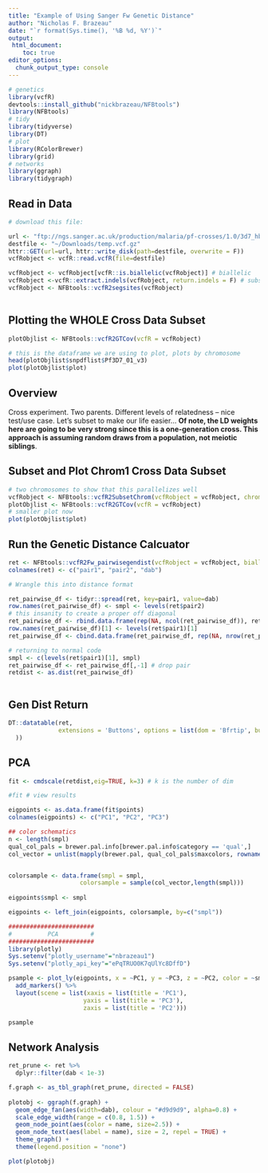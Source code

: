 ```yaml
---
title: "Example of Using Sanger Fw Genetic Distance"
author: "Nicholas F. Brazeau"
date: "`r format(Sys.time(), '%B %d, %Y')`"
output:
 html_document:
    toc: true
editor_options: 
  chunk_output_type: console
---
```


```r
# genetics
library(vcfR)
devtools::install_github("nickbrazeau/NFBtools")
library(NFBtools)
# tidy
library(tidyverse)
library(DT)
# plot
library(RColorBrewer)
library(grid)
# networks
library(ggraph)
library(tidygraph)


```

## Read in Data
```r
# download this file: 

url <- "ftp://ngs.sanger.ac.uk/production/malaria/pf-crosses/1.0/3d7_hb3.combined.final.vcf.gz" 
destfile <- "~/Downloads/temp.vcf.gz"
httr::GET(url=url, httr::write_disk(path=destfile, overwrite = F))
vcfRobject <- vcfR::read.vcfR(file=destfile)

vcfRobject <- vcfRobject[vcfR::is.biallelic(vcfRobject)] # biallelic 
vcfRobject <-vcfR::extract.indels(vcfRobject, return.indels = F) # subset to SNPs
vcfRobject <- NFBtools::vcfR2segsites(vcfRobject)
  

```

## Plotting the WHOLE Cross Data Subset
```r

plotObjlist <- NFBtools::vcfR2GTCov(vcfR = vcfRobject)

# this is the dataframe we are using to plot, plots by chromosome
head(plotObjlist$snpdflist$Pf3D7_01_v3)
plot(plotObjlist$plot)


```

## Overview
Cross experiment. Two parents. Different levels of relatedness -- nice test/use case. Let's subset to make our life easier...
**Of note, the LD weights here are going to be very strong since this is a one-generation cross. This approach is assuming random draws from a population, not meiotic siblings**.   
  

## Subset and Plot Chrom1 Cross Data Subset
```r
# two chromosomes to show that this parallelizes well 
vcfRobject <- NFBtools::vcfR2SubsetChrom(vcfRobject = vcfRobject, chromvect = c("Pf3D7_01_v3"))
plotObjlist <- NFBtools::vcfR2GTCov(vcfR = vcfRobject)
# smaller plot now
plot(plotObjlist$plot)


```

## Run the Genetic Distance Calcuator
```r
ret <- NFBtools::vcfR2Fw_pairwisegendist(vcfRobject = vcfRobject, biallelicsnps = T, segsites = NULL) # I did segsites above. this is a required feature
colnames(ret) <- c("pair1", "pair2", "dab")

# Wrangle this into distance format

ret_pairwise_df <- tidyr::spread(ret, key=pair1, value=dab)
row.names(ret_pairwise_df) <- smpl <- levels(ret$pair2)
# this insanity to create a proper off diagonal
ret_pairwise_df <- rbind.data.frame(rep(NA, ncol(ret_pairwise_df)), ret_pairwise_df)
row.names(ret_pairwise_df)[1] <- levels(ret$pair1)[1]
ret_pairwise_df <- cbind.data.frame(ret_pairwise_df, rep(NA, nrow(ret_pairwise_df)))

# returning to normal code
smpl <- c(levels(ret$pair1)[1], smpl)
ret_pairwise_df <- ret_pairwise_df[,-1] # drop pair
retdist <- as.dist(ret_pairwise_df)



```
## Gen Dist Return
```r
DT::datatable(ret,
              extensions = 'Buttons', options = list(dom = 'Bfrtip', buttons = c('copy', 'csv', 'print')
  ))

```

## PCA
```r


fit <- cmdscale(retdist,eig=TRUE, k=3) # k is the number of dim

#fit # view results

eigpoints <- as.data.frame(fit$points)
colnames(eigpoints) <- c("PC1", "PC2", "PC3")

## color schematics
n <- length(smpl)
qual_col_pals = brewer.pal.info[brewer.pal.info$category == 'qual',]
col_vector = unlist(mapply(brewer.pal, qual_col_pals$maxcolors, rownames(qual_col_pals)))


colorsample <- data.frame(smpl = smpl,
                    colorsample = sample(col_vector,length(smpl)))
  
eigpoints$smpl <- smpl  

eigpoints <- left_join(eigpoints, colorsample, by=c("smpl"))

########################
#          PCA         #
########################
library(plotly)
Sys.setenv("plotly_username"="nbrazeau1")
Sys.setenv("plotly_api_key"="ePqTRUO0K7qUlYc8DffD")

psample <- plot_ly(eigpoints, x = ~PC1, y = ~PC3, z = ~PC2, color = ~smpl, colors = as.character(eigpoints$colorsample)) %>%
  add_markers() %>%
  layout(scene = list(xaxis = list(title = 'PC1'),
                     yaxis = list(title = 'PC3'),
                     zaxis = list(title = 'PC2')))

psample

```

## Network Analysis
```r

ret_prune <- ret %>% 
  dplyr::filter(dab < 1e-3)

f.graph <- as_tbl_graph(ret_prune, directed = FALSE)
  
plotobj <- ggraph(f.graph) +
  geom_edge_fan(aes(width=dab), colour = "#d9d9d9", alpha=0.8) +
  scale_edge_width(range = c(0.8, 1.5)) +
  geom_node_point(aes(color = name, size=2.5)) +
  geom_node_text(aes(label = name), size = 2, repel = TRUE) +
  theme_graph() +
  theme(legend.position = "none")

plot(plotobj)


```
